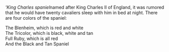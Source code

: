 '''King Charles spaniel''named after King Charles II of England, it was rumored that he would have twenty cavaliers sleep with him in bed at night.  There are four colors of the spaniel: <ul> The Blenheim, which is red and white<br>The Tricolor, which is black, white and tan <br>Full Ruby, which is all red <br>And the Black and Tan Spaniel</ul>